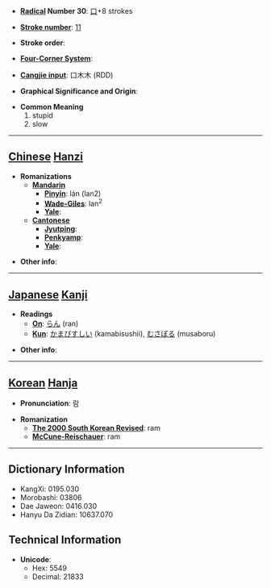 * '''[[Wiktionary:Chinese radical index| Radical]] Number 30''': [[Wiktionary:Chinese radical index 口|口]]+8 strokes

* '''[[Wiktionary:Chinese total strokes index|Stroke number]]''': [[Wiktionary:Chinese total strokes index 11|11]]

* '''Stroke order''': 

* '''[[Wiktionary:Chinese four corner index|Four-Corner System]]''': 

* '''[[Wiktionary:Chinese Cangjie index|Cangjie input]]''': 口木木 (RDD)

* '''Graphical Significance and Origin''': 

* '''Common Meaning'''
*#stupid
*# slow


----

== [[Chinese]] [[Hanzi]] ==

* '''Romanizations'''
** '''[[Mandarin]]'''
*** '''[[Pinyin]]''': lán (lan2)
*** '''[[Wade-Giles]]''': lan<sup>2</sup>
*** '''[[Yale]]''': 
** '''[[Cantonese]]'''
*** '''[[Jyutping]]''':
*** '''[[Penkyamp]]''': 
*** '''[[Yale]]''': 

* '''Other info''': 

----

== [[Japanese]] [[Kanji]] ==

* '''Readings'''
** '''[[On]]''': [[らん]] (ran)
** '''[[Kun]]''': [[かまびすしい]] (kamabisushii), [[むさぼる]] (musaboru)

* '''Other info''':  

----

== [[Korean]] [[Hanja]] ==

* '''Pronunciation''': 람

* '''Romanization'''
** '''[[The 2000 South Korean Revised Romanization|The 2000 South Korean Revised]]''': ram
** '''[[McCune-Reischauer]]''': ram

----

== Dictionary Information ==

* KangXi: 0195.030
* Morobashi: 03806
* Dae Jaweon: 0416.030
* Hanyu Da Zidian: 10637.070

== Technical Information ==

* '''Unicode''':
** Hex: 5549
** Decimal: 21833